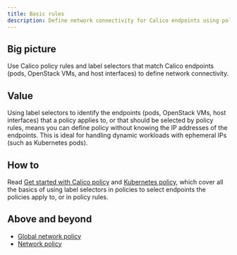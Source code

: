 ```yaml
---
title: Basic rules
description: Define network connectivity for Calico endpoints using policy rules and label selectors. 
---
```


## Big picture

Use Calico policy rules and label selectors that match Calico endpoints (pods, OpenStack VMs, and host interfaces) to define network connectivity.

## Value

Using label selectors to identify the endpoints (pods, OpenStack VMs, host interfaces) that a policy applies to, or that should be selected by policy rules, means you can define policy without knowing the IP addresses of the endpoints. This is ideal for handling dynamic workloads with ephemeral IPs (such as Kubernetes pods).

## How to

Read [Get started with Calico policy](../calico-network-policy.mdx) and [Kubernetes policy](../../get-started/kubernetes-network-policy.mdx), which cover all the basics of using label selectors in policies to select endpoints the policies apply to, or in policy rules. 

## Above and beyond

- [Global network policy](../../../reference/resources/globalnetworkpolicy.mdx)
- [Network policy](../../../reference/resources/networkpolicy.mdx)
